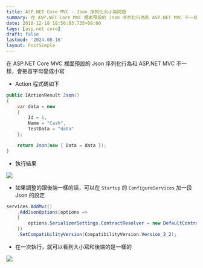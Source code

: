 ```yaml
---
title: ASP.NET Core MVC - Json 序列化大小寫問題
summary: 在 ASP.NET Core MVC 裡面預設的 Json 序列化行為和 ASP.NET MVC 不一樣，會把首字母變成小寫
date: 2018-12-18 18:56:03.735+08:00
tags: [asp.net core]
draft: false
lastmod: '2024-08-16'
layout: PostSimple
---
```


在 ASP.NET Core MVC 裡面預設的 Json 序列化行為和 ASP.NET MVC 不一樣，會把首字母變成小寫

- Action 程式碼如下

```csharp
public IActionResult Json()
{
    var data = new
    {
        Id = 1,
        Name = "Cash",
        TestData = "data"
    };

    return Json(new { Data = data });
}
```

- 執行結果

![](/static/images/404.webp)

- 如果調整的跟後端一樣的話，可以在 `Startup` 的 `ConfigureServices` 加一段 Json 的設定

```csharp
services.AddMvc()
    .AddJsonOptions(options =>
    {
        options.SerializerSettings.ContractResolver = new DefaultContractResolver();
    })
    .SetCompatibilityVersion(CompatibilityVersion.Version_2_2);
```

- 在一次執行，就可以看到大小寫和後端的是一樣的

![](/static/images/404.webp)
